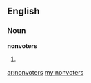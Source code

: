==English==

===Noun===
'''nonvoters'''

# {{plural of|[[nonvoter]]}}

[[ar:nonvoters]]
[[my:nonvoters]]
